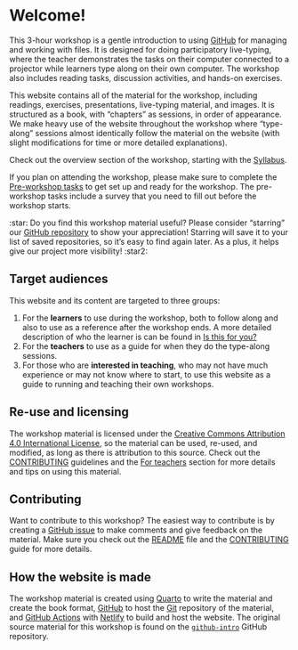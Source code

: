 # Welcome! {.unnumbered}

This 3-hour workshop is a gentle introduction to using
[GitHub](https://github.com/) for managing and working with files. It is
designed for doing participatory live-typing, where the teacher
demonstrates the tasks on their computer connected to a projector while
learners type along on their own computer. The workshop also includes
reading tasks, discussion activities, and hands-on exercises.

This website contains all of the material for the workshop, including
readings, exercises, presentations, live-typing material, and images. It
is structured as a book, with "chapters" as sessions, in order of
appearance. We make heavy use of the website throughout the workshop
where "type-along" sessions almost identically follow the material on
the website (with slight modifications for time or more detailed
explanations).

Check out the overview section of the workshop, starting with the
[Syllabus](/overview/syllabus.qmd).

If you plan on attending the workshop, please make sure to complete the
[Pre-workshop tasks](/pre-workshop/index.qmd) to get set up and ready
for the workshop. The pre-workshop tasks include a survey that you need
to fill out before the workshop starts.

<!-- TODO: Convert this into an includes snippet? -->

::: {.callout-tip appearance="minimal"}
:star: Do you find this workshop material useful? Please consider
"starring" our [GitHub
repository](https://github.com/rostools/github-intro/) to show your
appreciation! Starring will save it to your list of saved repositories,
so it’s easy to find again later. As a plus, it helps give our project
more visibility! :star2:
:::

## Target audiences

This website and its content are targeted to three groups:

1.  For the **learners** to use during the workshop, both to follow
    along and also to use as a reference after the workshop ends. A more
    detailed description of who the learner is can be found in [Is this
    for you?](/overview/is-this-for-you.qmd)
2.  For the **teachers** to use as a guide for when they do the
    type-along sessions.
3.  For those who are **interested in teaching**, who may not have much
    experience or may not know where to start, to use this website as a
    guide to running and teaching their own workshops.

## Re-use and licensing

The workshop material is licensed under the [Creative Commons
Attribution 4.0 International
License](https://creativecommons.org/licenses/by/4.0/), so the material
can be used, re-used, and modified, as long as there is attribution to
this source. Check out the
[CONTRIBUTING](https://github.com/rostools/github-intro/blob/main/CONTRIBUTING.md)
guidelines and the [For teachers](/appendix/for-teachers.qmd) section
for more details and tips on using this material.

## Contributing

Want to contribute to this workshop? The easiest way to contribute is by
creating a [GitHub
issue](https://github.com/rostools/github-intro/issues/new) to make
comments and give feedback on the material. Make sure you check out the
[README](https://github.com/rostools/github-intro/blob/main/README.md)
file and the
[CONTRIBUTING](https://github.com/rostools/github-intro/blob/main/CONTRIBUTING.md)
guide for more details.

## How the website is made

The workshop material is created using [Quarto](https://quarto.org) to
write the material and create the book format,
[GitHub](https://github.com/) to host the [Git](https://git-scm.com/)
repository of the material, and [GitHub
Actions](https://github.com/features/actions) with
[Netlify](https://www.netlify.com/) to build and host the website. The
original source material for this workshop is found on the
[`github-intro`](https://github.com/rostools/github-intro) GitHub
repository.
